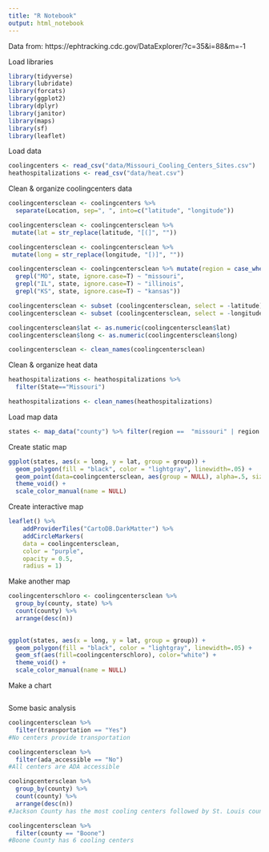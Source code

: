```yaml
---
title: "R Notebook"
output: html_notebook
---
```

Data from:
https://ephtracking.cdc.gov/DataExplorer/?c=35&i=88&m=-1


Load libraries
```r
library(tidyverse)
library(lubridate)
library(forcats)
library(ggplot2)
library(dplyr)
library(janitor)
library(maps)
library(sf)
library(leaflet)
```

Load data
```r
coolingcenters <- read_csv("data/Missouri_Cooling_Centers_Sites.csv")
heathospitalizations <- read_csv("data/heat.csv")
```

Clean & organize coolingcenters data 
```r
coolingcentersclean <- coolingcenters %>% 
  separate(Location, sep=", ", into=c("latitude", "longitude"))

coolingcentersclean <- coolingcentersclean %>%
 mutate(lat = str_replace(latitude, "[(]", ""))

coolingcentersclean <- coolingcentersclean %>%
 mutate(long = str_replace(longitude, "[)]", ""))

coolingcentersclean <- coolingcentersclean %>% mutate(region = case_when(
  grepl("MO", state, ignore.case=T) ~ "missouri",
  grepl("IL", state, ignore.case=T) ~ "illinois",
  grepl("KS", state, ignore.case=T) ~ "kansas"))

coolingcentersclean <- subset (coolingcentersclean, select = -latitude)
coolingcentersclean <- subset (coolingcentersclean, select = -longitude)

coolingcentersclean$lat <- as.numeric(coolingcentersclean$lat)
coolingcentersclean$long <- as.numeric(coolingcentersclean$long)

coolingcentersclean <- clean_names(coolingcentersclean)
```
Clean & organize heat data
```r
heathospitalizations <- heathospitalizations %>% 
  filter(State=="Missouri")

heathospitalizations <- clean_names(heathospitalizations)
```
Load map data
```r
states <- map_data("county") %>% filter(region ==  "missouri" | region == "illinois" | region == "kansas")
```
Create static map
```r
ggplot(states, aes(x = long, y = lat, group = group)) + 
  geom_polygon(fill = "black", color = "lightgray", linewidth=.05) + 
  geom_point(data=coolingcentersclean, aes(group = NULL), alpha=.5, size=.7, color="purple") +
  theme_void() +
  scale_color_manual(name = NULL)
```
Create interactive map
```r
leaflet() %>% 
    addProviderTiles("CartoDB.DarkMatter") %>%
    addCircleMarkers(
    data = coolingcentersclean,
    color = "purple",
    opacity = 0.5,
    radius = 1)
```
Make another map

```r
coolingcenterschloro <- coolingcentersclean %>% 
  group_by(county, state) %>% 
  count(county) %>% 
  arrange(desc(n))  
  
```


```r
ggplot(states, aes(x = long, y = lat, group = group)) + 
  geom_polygon(fill = "black", color = "lightgray", linewidth=.05) + 
  geom_sf(aes(fill=coolingcenterschloro), color="white") +
  theme_void() +
  scale_color_manual(name = NULL)
```

Make a chart
```r

```


Some basic analysis
```r
coolingcentersclean %>% 
  filter(transportation == "Yes")
#No centers provide transportation

coolingcentersclean %>% 
  filter(ada_accessible == "No")
#All centers are ADA accessible

coolingcentersclean %>% 
  group_by(county) %>% 
  count(county) %>% 
  arrange(desc(n))
#Jackson County has the most cooling centers followed by St. Louis county and then Madison

coolingcentersclean %>% 
  filter(county == "Boone")
#Boone County has 6 cooling centers

```

